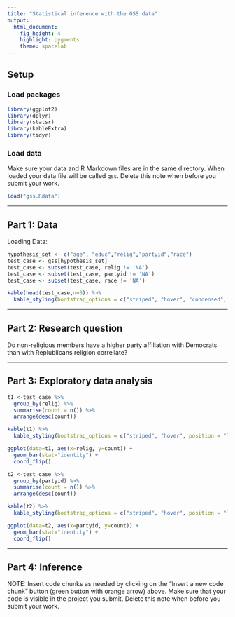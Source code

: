 ```yaml
---
title: "Statistical inference with the GSS data"
output: 
  html_document: 
    fig_height: 4
    highlight: pygments
    theme: spacelab
---
```


## Setup

### Load packages

```r
library(ggplot2)
library(dplyr)
library(statsr)
library(kableExtra)
library(tidyr)
```

### Load data

Make sure your data and R Markdown files are in the same directory. When loaded
your data file will be called `gss`. Delete this note when before you submit 
your work. 

```r
load("gss.Rdata")
```



* * *

## Part 1: Data
Loading Data:
```r
hypothesis_set <- c("age", "educ","relig","partyid","race")
test_case <- gss[hypothesis_set]
test_case <- subset(test_case, relig != 'NA')
test_case <- subset(test_case, partyid != 'NA')
test_case <- subset(test_case, race != 'NA')

kable(head(test_case,n=5)) %>%
  kable_styling(bootstrap_options = c("striped", "hover", "condensed", "responsive", full_width = F))
```


* * *

## Part 2: Research question

Do non-religious members have a higher party affiliation with Democrats than with Replublicans religion correllate?

* * *

## Part 3: Exploratory data analysis


```r
t1 <-test_case %>%
  group_by(relig) %>%
  summarise(count = n()) %>%
  arrange(desc(count))

kable(t1) %>%
  kable_styling(bootstrap_options = c("striped", "hover", position = "left"))

ggplot(data=t1, aes(x=relig, y=count)) +
  geom_bar(stat="identity") +
  coord_flip()
```

```r
t2 <-test_case %>%
  group_by(partyid) %>%
  summarise(count = n()) %>%
  arrange(desc(count))

kable(t2) %>%
  kable_styling(bootstrap_options = c("striped", "hover", position = "left"))

ggplot(data=t2, aes(x=partyid, y=count)) +
  geom_bar(stat="identity") +
  coord_flip()
```


* * *

## Part 4: Inference

NOTE: Insert code chunks as needed by clicking on the "Insert a new code chunk" 
button (green button with orange arrow) above. Make sure that your code is visible
in the project you submit. Delete this note when before you submit your work.